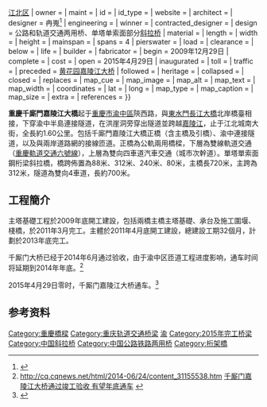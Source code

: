 {{Infobox bridge
| bridge_name      = 千廝門嘉陵江大橋
| native_name_lang = 
| image            = 重庆 江北.jpg
| image_size       = 280px
| alt              = 
| caption          = 千厮门嘉陵江大桥
| official_name    = 重慶千廝門嘉陵江大橋
| other_name       = 
| carries          = 上层：双向四车道公路<br>下层： [[重庆轨道交通6号线|重庆轨道交通6号线]]
| crosses          = [[嘉陵江|嘉陵江]]
| locale           = {{CHN}}[[重庆市|重庆市]][[渝中区|渝中区]]{{.w}}[[江北区_(重庆市)|江北区]]
| owner            = 
| maint            = 
| id               =
| id_type          =  
| website          = 
| architect        = 
| designer         = 冉嵬<ref>{{cite news|author1=郭晓静|title=他设计了“夹缝求生” 的千厮门嘉陵江大桥|url=http://cq.cqnews.net/shxw/2017-05/11/content_41581099.htm|accessdate=2017-10-15|work=cq.cqnews.net|agency=重庆日报|publisher=华龙网|date=2017-05-11|location=重庆|language=zh-hans|archive-date=2017-10-15|archive-url=https://web.archive.org/web/20171015095320/http://cq.cqnews.net/shxw/2017-05/11/content_41581099.htm|dead-url=no}}</ref>
| engineering      = 
| winner           = 
| contracted_designer = 
| design           = 公路和轨道交通两用桥、单塔单索面部分[[斜拉桥|斜拉桥]]
| material         = 
| length           = {{convert|1600|m|ft}}
| width            = 
| height           = 
| mainspan         = {{convert|312|m|ft}}
| spans            = 4
| pierswater       = 
| load             = 
| clearance        = 
| below            = 
| life             = 
| builder          = 
| fabricator       = 
| begin            = 2009年12月29日
| complete         = 
| cost             = 
| open             = 2015年4月29日
| inaugurated      = 
| toll             = 
| traffic          = 
| preceded         = [[黄花园嘉陵江大桥|黄花园嘉陵江大桥]]
| followed         = 
| heritage         = 
| collapsed        = 
| closed           = 
| replaces         = 
| map_cue          = 
| map_image        = 
| map_alt          = 
| map_text         = 
| map_width        = 
| coordinates      = 
| lat              = 
| long             = 
| map_type         = 
| map_caption      = 
| map_size         = 
| extra            = 
| references       = 
}}

'''重慶千廝門嘉陵江大橋'''起于[[重慶市|重慶市]][[渝中區|渝中區]]陝西路，與[[東水門長江大橋|東水門長江大橋]]北岸橋臺相接，下穿渝中半島連接隧道，在洪崖洞旁穿出隧道並跨越[[嘉陵江|嘉陵江]]，止于江北城南大街，全長約1.60公里。包括千廝門嘉陵江大橋正橋（含主橋及引橋）、渝中連接隧道，以及與兩岸道路網的接線匝道。正橋為公軌兩用橋樑，下層為雙線軌道交通（[[重慶軌道交通六號線|重慶軌道交通六號線]]），上層為雙向四車道汽車交通（城市次幹道）。單塔單索面鋼桁梁斜拉橋，橋跨佈置為88米、312米、240米、80米，主橋長720米，主跨為312米，隧道為雙向4車道，長約700米。

==工程簡介==

主塔基礎工程於2009年底開工建設，包括兩橋主橋主塔基礎、承台及施工圍堰、棧橋，於2011年3月完工。主體於2011年4月底開工建設，總建設工期32個月，計劃於2013年底完工。

千厮门大桥已经于2014年6月通过验收，由于渝中区匝道工程进度影响，通车时间将延期到2014年年底。<ref>http://cq.cqnews.net/html/2014-06/24/content_31155538.htm {{Wayback|url=http://cq.cqnews.net/html/2014-06/24/content_31155538.htm |date=20140729150027 }}[http://cq.cqnews.net/html/2014-06/24/content_31155538.htm 千厮门嘉陵江大桥通过竣工验收 有望年底通车] {{Wayback|url=http://cq.cqnews.net/html/2014-06/24/content_31155538.htm |date=20140729150027 }}</ref>

2015年4月29日零时，千厮门嘉陵江大桥通车。<ref>{{cite news|title=千厮门嘉陵江大桥今日正式通车 串起三大CBD(图)--重庆视窗--人民网|url=http://cq.people.com.cn/n/2015/0429/c365402-24673055.html|accessdate=2017-10-15|work=cq.people.com.cn|agency=重庆日报|publisher=人民网|date=2015-04-29|language=zh-hans|archive-date=2017-10-15|archive-url=https://web.archive.org/web/20171015201843/http://cq.people.com.cn/n/2015/0429/c365402-24673055.html|dead-url=yes}}</ref>


{{Gallery|File:正在建设的重庆千厮门嘉陵江大桥.jpg|正在建设的重庆千厮门嘉陵江大桥|File:重庆市渝中区半岛.jpg|眺望重庆市渝中区半岛|lines=2|width=350|height=300}}
==参考资料==
{{commonscat|Qiansimen Bridge}}
{{reflist}}

{{Crossings navbox
|structure= [[嘉陵江橋隧列表|橋樑與隧道]]
|place= [[嘉陵江|嘉陵江]]
|bridge= 千廝門嘉陵江大橋
|bridge signs=双向四车道公路<br> 重庆轨道交通6号线
|upstream= [[黃花園嘉陵江大橋|黃花園嘉陵江大橋]]
|upstream signs=双向六车道公路
|downstream= 长江口
|downstream signs=
}}

{{重慶橋樑}}
{{DEFAULTSORT:Q}}
[[Category:重慶橋樑|Category:重慶橋樑]]
[[Category:重庆轨道交通桥梁|Category:重庆轨道交通桥梁]]
[[Category:嘉陵江桥梁|渝]]
[[Category:2015年完工桥梁|Category:2015年完工桥梁]]
[[Category:中国斜拉桥|Category:中国斜拉桥]]
[[Category:中国公路铁路两用桥|Category:中国公路铁路两用桥]]
[[Category:桁架橋|Category:桁架橋]]